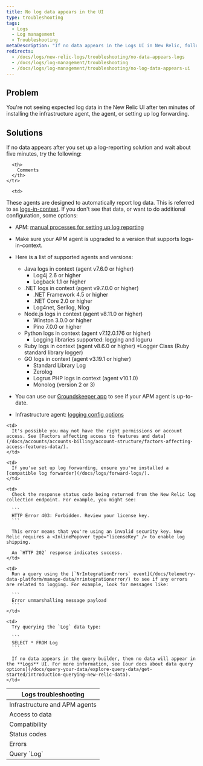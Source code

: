 ```yaml
---
title: No log data appears in the UI
type: troubleshooting
tags:
  - Logs
  - Log management
  - Troubleshooting
metaDescription: "If no data appears in the Logs UI in New Relic, follow these troubleshooting tips."
redirects:
  - /docs/logs/new-relic-logs/troubleshooting/no-data-appears-logs
  - /docs/logs/log-management/troubleshooting
  - /docs/logs/log-management/troubleshooting/no-log-data-appears-ui
---
```


## Problem

You're not seeing expected log data in the New Relic UI after ten minutes of installing the infrastructure agent, the <InlinePopover type="apm" /> agent, or setting up log forwarding.

## Solutions

If no data appears after you set up a log-reporting solution and wait about five minutes, try the following:

<table>
  <thead>
    <tr>
      <th>
        Logs troubleshooting
      </th>

      <th>
        Comments
      </th>
    </tr>
  </thead>

  <tbody>
    <tr>
      <td>
        Infrastructure and APM agents
      </td>

      <td>
These agents are designed to automatically report log data. This is referred to as [logs-in-context](/docs/logs/logs-context/logs-in-context). If you don't see that data, or want to do additional configuration, some options: 

* APM: [manual processes for setting up log reporting](/docs/logs/logs-context/logs-in-context/#enable-logs)
* Make sure your APM agent is upgraded to a version that supports logs-in-context.
* Here is a list of supported agents and versions:
  * Java logs in context (agent v7.6.0 or higher)
      * Log4j 2.6 or higher
      * Logback 1.1 or higher
  * .NET logs in context (agent v9.7.0.0 or higher)
      * .NET Framework 4.5 or higher
      * .NET Core 2.0 or higher
      * Log4net, Serilog, Nlog
  * Node.js logs in context (agent v8.11.0 or higher)
      * Winston 3.0.0 or higher
      * Pino 7.0.0 or higher
  * Python logs in context (agent v7.12.0.176 or higher)
      * Logging libraries supported: logging and loguru
  * Ruby logs in context (agent v8.6.0 or higher)
      *Logger Class (Ruby standard library logger)
  * GO logs in context (agent v3.19.1 or higher)
      * Standard Library Log
      * Zerolog
      * Logrus
PHP logs in context (agent v10.1.0)
      * Monolog (version 2 or 3)
* You can use our [Groundskeeper app](https://forum.newrelic.com/s/hubtopic/aAX8W0000008aSnWAI/groundskeeper-nerdpack) to see if your APM agent is up-to-date.
* Infrastructure agent: [logging config options](/docs/infrastructure/install-infrastructure-agent/configuration/infrastructure-agent-configuration-settings/#logging-variables)
      </td>
    </tr>
    <tr>
      <td>
        Access to data
      </td>

      <td>
        It's possible you may not have the right permissions or account access. See [Factors affecting access to features and data](/docs/accounts/accounts-billing/account-structure/factors-affecting-access-features-data/).
      </td>
    </tr>

    <tr>
      <td>
        Compatibility
      </td>

      <td>
        If you've set up log forwarding, ensure you've installed a [compatible log forwarder](/docs/logs/forward-logs/).
      </td>
    </tr>

    <tr>
      <td>
        Status codes
      </td>

      <td>
        Check the response status code being returned from the New Relic log collection endpoint. For example, you might see:

        ```
        HTTP Error 403: Forbidden. Review your license key.
        ```

        This error means that you're using an invalid security key. New Relic requires a <InlinePopover type="licenseKey" /> to enable log shipping.

        An `HTTP 202` response indicates success.
      </td>
    </tr>

    <tr>
      <td>
        Errors
      </td>

      <td>
        Run a query using the [`NrIntegrationErrors` event](/docs/telemetry-data-platform/manage-data/nrintegrationerror/) to see if any errors are related to logging. For example, look for messages like:

        ```
        Error unmarshalling message payload
        ```
      </td>
    </tr>

    <tr>
      <td>
        Query `Log`
      </td>

      <td>
        Try querying the `Log` data type:

        ```
        SELECT * FROM Log
        ```

        If no data appears in the query builder, then no data will appear in the **Logs** UI. For more information, see [our docs about data query options](/docs/query-your-data/explore-query-data/get-started/introduction-querying-new-relic-data).
      </td>
    </tr>
  </tbody>
</table>

